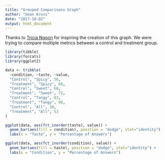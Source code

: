 ```yaml
---
title: "Grouped Comparisons Graph"
author: "Sean Kross"
date: "2017-10-02"
output: html_document
---
```


Thanks to [Tricia Ngoon](https://tngoon.github.io/) for inspiring the creation
of this graph. We were trying to compare multiple metrics between a control and
treatment group.

```r
library(tibble)
library(forcats)
library(ggplot2)

data <- tribble(
  ~condition, ~taste, ~value,
  "Control", "Spicy", 56,
  "Treatment", "Spicy", 60,
  "Control", "Sweet", 68,
  "Treatment", "Sweet", 71,
  "Control", "Tangy", 83,
  "Treatment", "Tangy", 98,
  "Control", "All", 30,
  "Treatment", "All", 53
)

ggplot(data, aes(fct_inorder(taste), value)) +   
  geom_bar(aes(fill = condition), position = "dodge", stat="identity") +
  labs(x = "Taste", y = "Percentage of Answers")

ggplot(data, aes(fct_inorder(condition), value)) +   
  geom_bar(aes(fill = taste), position = "dodge", stat="identity") +
  labs(x = "Condition", y = "Percentage of Answers")

```